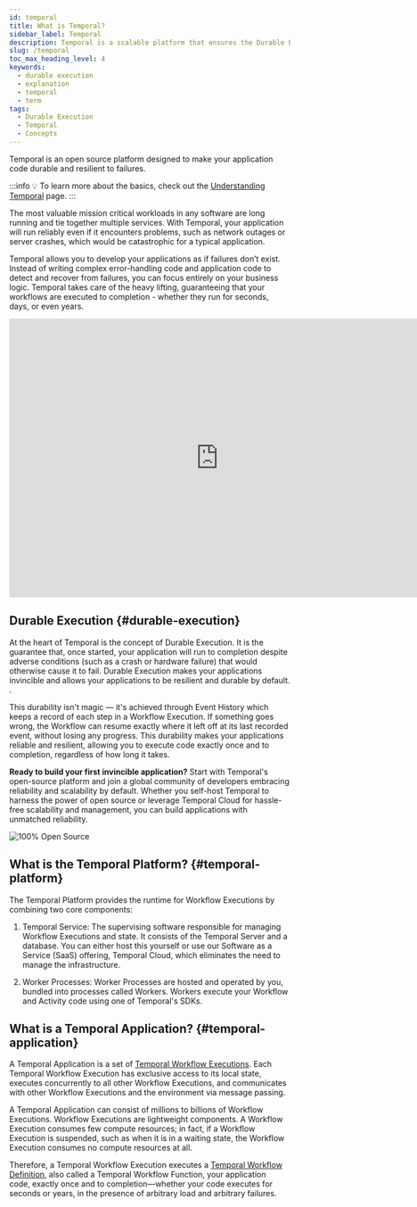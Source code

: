 ```yaml
---
id: temporal
title: What is Temporal?
sidebar_label: Temporal
description: Temporal is a scalable platform that ensures the Durable Execution of application code, allowing reliable and resilient Workflow Executions even in the face of failures like network outages or server crashes.
slug: /temporal
toc_max_heading_level: 4
keywords:
  - durable execution
  - explanation
  - temporal
  - term
tags:
  - Durable Execution
  - Temporal
  - Concepts
---
```



Temporal is an open source platform designed to make your application code durable and resilient to failures. 

:::info 
💡 To learn more about the basics, check out the [Understanding Temporal](/evaluate/understanding-temporal) page.
:::

The most valuable mission critical workloads in any software are long running and tie together multiple services. 
With Temporal, your application will run reliably even if it encounters problems, such as network outages or server crashes, which would be catastrophic for a typical application. 

Temporal allows you to develop your applications as if failures don’t exist. Instead of writing complex error-handling code and application code to detect and recover from failures, you can focus entirely on your business logic. 
Temporal takes care of the heavy lifting, guaranteeing that your workflows are executed to completion - whether they run for seconds, days, or even years.

<iframe width="750" height="500" src="https://www.youtube.com/embed/f-18XztyN6c" title="Temporal in Two Minutes" frameborder="0" allow="accelerometer; autoplay; clipboard-write; encrypted-media; gyroscope; picture-in-picture" allowfullscreen></iframe>

## Durable Execution {#durable-execution}

At the heart of Temporal is the concept of Durable Execution.
It is the guarantee that, once started, your application will run to completion despite adverse conditions (such as a crash or hardware failure) that would otherwise cause it to fail. 
Durable Execution makes your applications invincible and allows your applications to be resilient and durable by default. . 

This durability isn't magic — it's achieved through Event History which keeps a record of each step in a Workflow Execution. 
If something goes wrong, the Workflow can resume exactly where it left off at its last recorded event, without losing any progress. 
This durability makes your applications reliable and resilient, allowing you to execute code exactly once and to completion, regardless of how long it takes.

**Ready to build your first invincible application?**
Start with Temporal's open-source platform and join a global community of developers embracing reliability and scalability by default. 
Whether you self-host Temporal to harness the power of open source or leverage Temporal Cloud for hassle-free scalability and management, you can build applications with unmatched reliability. 

![100% Open Source](/img/intro-temporal/100opensource.png)

## What is the Temporal Platform? {#temporal-platform}

The Temporal Platform provides the runtime for Workflow Executions by combining two core components:
1. Temporal Service: The supervising software responsible for managing Workflow Executions and state. 
It consists of the Temporal Server and a database. 
You can either host this yourself or use our Software as a Service (SaaS) offering, Temporal Cloud, which eliminates the need to manage the infrastructure.

2. Worker Processes: Worker Processes are hosted and operated by you, bundled into processes called Workers. 
Workers execute your Workflow and Activity code using one of Temporal's SDKs.


## What is a Temporal Application? {#temporal-application}

A Temporal Application is a set of [Temporal Workflow Executions](/workflows#workflow-execution).
Each Temporal Workflow Execution has exclusive access to its local state, executes concurrently to all other Workflow Executions, and communicates with other Workflow Executions and the environment via message passing.

A Temporal Application can consist of millions to billions of Workflow Executions.
Workflow Executions are lightweight components.
A Workflow Execution consumes few compute resources; in fact, if a Workflow Execution is suspended, such as when it is in a waiting state, the Workflow Execution consumes no compute resources at all.

Therefore, a Temporal Workflow Execution executes a [Temporal Workflow Definition](/workflows#workflow-definition), also called a Temporal Workflow Function, your application code, exactly once and to completion—whether your code executes for seconds or years, in the presence of arbitrary load and arbitrary failures.


